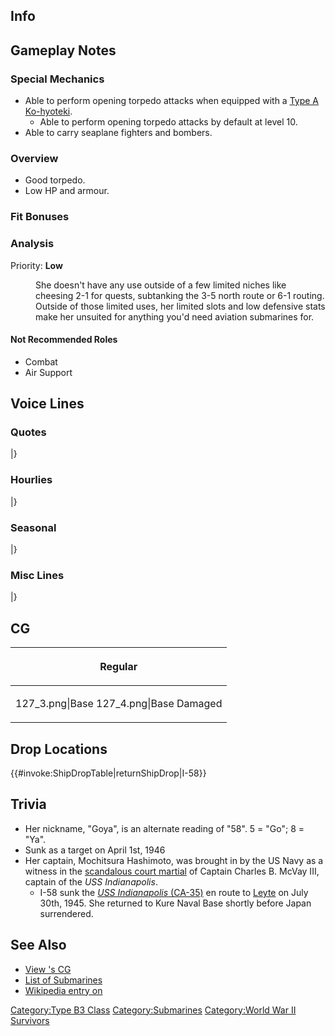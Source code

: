 ==Info==
{{KanmusuInfo|ID=127}}
{{KanmusuInfo|ID=127a}}

==Gameplay Notes==
===Special Mechanics===
* Able to perform opening torpedo attacks when equipped with a [[Type A Ko-hyoteki]].
** Able to perform opening torpedo attacks by default at level 10.
* Able to carry seaplane fighters and bombers.

===Overview===
* Good torpedo.
* Low HP and armour.

===Fit Bonuses===
{{:{{BASEPAGENAME}}/Equipment Bonuses}}

===Analysis===
Priority: '''Low'''

: She doesn't have any use outside of a few limited niches like cheesing 2-1 for quests, subtanking the 3-5 north route or 6-1 routing. Outside of those limited uses, her limited slots and low defensive stats make her unsuited for anything you'd need aviation submarines for. 

====Not Recommended Roles====
* Combat
* Air Support

==Voice Lines==
===Quotes===
{{ShipquoteHeader}}
{{ShipquoteKai
|scenario = Introduction
|origin = aこんにちは！伊５８です。ゴーヤって呼んでもいいよ！苦くなんかないよぉ！
|translation = Hello! I'm I-58. You can call me Goya! I'm not bitter!<ref>Goya is also [https://en.wikipedia.org/wiki/Momordica_charantia bitter melon] in Japanese.</ref>
|audio = Goya-Introduction.ogg
}}
{{ShipquoteKai
|scenario = Library
|origin = 最初からがんばって最後まで戦ったんだよ。苦しくなってからだって、すごい重巡だって仕留めたし！任務を全うして、全てが終わった後、無事に呉の母港に帰ったんだ。
|translation = I did my best from the start and fought till the end. Even when the going got tough I managed to sink that terrible heavy cruiser!<ref>She sank the [https://en.wikipedia.org/wiki/USS_Indianapolis_(CA-35) USS Indianapolis].</ref> After I accomplished my mission and everything was over, I returned safely to my home port Kure.
|audio = Goya-Library.ogg
}}
{{ShipquoteKai
|scenario = Secretary 1
|origin = 海の中からこんにちはー！ゴーヤだよ！
|translation = Greetings from under the sea~! I'm Goya!
|audio = Goya-Secretary_1.ogg
}}
{{ShipquoteKai
|scenario = Secretary 2
|origin = ぷはぁー！海の中はいいよね。やっぱ潜水してなんぼよね。
|translation = Whew~! It's great under the sea. Diving is the best!
|audio = Goya-Secretary_2.ogg
}}
{{ShipquoteKai
|scenario = Secretary 3
|origin = 装甲はもちろん、スクール水着だよ！ほら、ツルツルして機能的なんだって！
|translation = Armour definitely needs to be school swimsuits. I mean look, it's so sleek!
|audio = Goya-Secretary_3.ogg
}}
{{ShipquoteKai
|scenario = Secretary Idle
|origin = てーとく、ゴーヤさみしいよぉ…
|translation = I'm lonely, Admiral...
|audio = Goya-Idle.ogg
}}
{{ShipquoteKai
|scenario = Secretary (Married)
|origin = 艦これのお勉強頑張ってるね！
|translation = Work hard on your KanColle studies!
|audio = Goya-Wedding_Line.ogg
}}
{{ShipquoteKai
|scenario = Wedding
|origin = てーとくとご一緒するのは楽しいです！南のほうでは特におさかなの種類がいっぱいで、見ごたえあるんですよ？今度ご案内しますね！
|translation =Being with you is fun, Admiral! There are many kinds of fish to see in the south you know? I'll show you next time!
|audio = Goya-Wedding.ogg
}}
{{ShipquoteKai
|scenario = Player's Score
|origin = て～とくにご連絡？見せて。
|translation = You've got a message, Admiral? Let me see.
|audio = Goya-Looking_At_Scores.ogg
}}
{{ShipquoteKai
|scenario = Joining the Fleet
|origin = ゴーヤ、潜りまーす！
|translation = Goya, diving!
|audio = Goya-Joining_A_Fleet.ogg
}}
{{ShipquoteKai
|scenario = Equipment 1
|origin = おっきな魚雷、大好きです！
|translation = I really love large torpedoes!
|audio = Goya-Equipment_1.ogg
}}
{{ShipquoteKai
|scenario = Equipment 2
|origin = てーとく、アレはいらないからね。
|translation = I don't need that, Admiral.
|audio = Goya-Equipment_2.ogg
}}
{{ShipquoteKai
|scenario = Equipment 3
|origin = 海っていいよねぇー、海って。
|translation = The sea is pretty great right.
|audio = Goya-Equipment_3.ogg
}}
{{ShipquoteKai
|scenario = Supply
|origin = ごちそうさまでち！
|translation = Thanks for the meal-dechi!
|audio = Goya-Supply.ogg
}}
{{ShipquoteKai
|scenario = Docking (Minor Damage)
|origin = も、もう、いっぱいでち…
|translation = I-I'm already full-dechi...
|audio = Goya-Docking_Minor.ogg
}}
{{ShipquoteKai
|scenario = Docking (Major Damage)
|origin = すみません、治してくだち…
|translation = I'm sorry, please repair me-dachi
|audio = Goya-Docking_Major.ogg
}}
{{ShipquoteKai
|scenario = Construction
|origin = 新しい艦が出来たって。どうせ水上艦でしょ？
|translation = I heard a new ship has just been constructed. It's probably a surface ship right?
|audio = Goya-Construction.ogg
}}
{{ShipquoteKai
|scenario = Returning from Sortie
|origin = てーとく、艦隊が戻ったよ。
|translation = The fleet has returned, Admiral.
|audio = Goya-Returning_From_Sortie.ogg
}}
{{ShipquoteKai
|scenario = Starting a Sortie
|origin = てーとく、一緒に行こ？
|translation = Want to come along, Admiral?
|audio = Goya-Starting_A_Sortie.ogg
}}
{{ShipquoteKai
|scenario = Starting a Battle
|origin = わぁ～。怖いのいっぱいみーつけちゃったぁ。
|translation = Whoa~ We've found a lot of scary things.
|audio = Goya-Battle_Start.ogg
}}
{{ShipquoteKai
|scenario = Attack
|origin = 魚雷さん、お願いします。
|translation = I'm counting on you, my torpedoes.
|audio = Goya-Attack.ogg
}}
{{ShipquoteKai
|scenario = Air Battle/Night Battle Attack
|origin = ゴーヤの魚雷さんは、お利口さんなのでち。！
|translation = My torpedoes are all good-dechi!
|audio = Goya-Night_Attack.ogg
}}
{{ShipquoteKai
|scenario = Night Battle
|origin = 当たってくだち！
|translation = Let's go for broke-dechi!<ref>Likely twisted version of the phrase "当たって砕けろ" meaning "go for broke".</ref>
|audio = Goya-Night_Battle.ogg
}}
{{ShipquoteKai
|scenario = MVP
|origin = ゴーヤ、ちゃんと頑張ったでしょ！え？チャンプルー？おかずじゃないよぉ
|translation = I really did my best right! Eh? Chanpuruu? I'm not a side dish.<ref>[https://en.wikipedia.org/wiki/Chanpur%C5%AB Chanpuruu] is a type of dish that is typically made with bitter melon.</ref>
|audio = Goya-MVP.ogg
}}
{{ShipquoteKai
|scenario = Minor Damage 1
|origin = まだ、大丈夫でち！
|translation = I'm still alright-dechi!
|audio = Goya-Minor_Damage_1.ogg
}}
{{ShipquoteKai
|scenario = Minor Damage 2
|origin = 痛いの痛いの、飛んでかないよぉ～
|translation = Pain, pain, is not going away~<ref>A play on "痛いの痛いの飛んでいけ" (Pain, pain, go away) which is a charm used by parents to comfort children.</ref>
|audio = Goya-Minor_Damage_2.ogg
}}
{{ShipquoteKai
|scenario = Major Damage
|origin = 機能美にあふれる、てーとく指定の水着がぁー
|translation = My simple and elegant swimsuit designed by the Admiral has...
|audio = Goya-Major_Damage.ogg
}}
{{ShipquoteKai
|scenario = Sunk
|origin = ゴーヤはまたいつか、皆さんに会える日を夢見て…、深く潜る…、ぁ…
|translation = I'll dream of meeting all of you again someday... Diving deep...
|audio = Goya-Sunk.ogg
}}
|} <references/>

{{clear}}

===Hourlies===
{{ShipquoteHeader | type = hourly}}
{{ShipquoteKai
|scenario = 00:00 
|origin = マルマルマルマル。てっぺんでち！
|translation = 0000. It's midnight-dechi!
|audio = GoyaKai-Hourly_0000.ogg
}}
{{ShipquoteKai
|scenario = 01:00 
|origin = マルヒトマルマルです。暗いの、怖いでち…
|translation = It's 0100. It's dark and scary-dechi...
|audio = GoyaKai-Hourly_0100.ogg
}}
{{ShipquoteKai
|scenario = 02:00 
|origin = マルフタマルマル。あ、今後ろに何か…あ、いえ、なんでもないでち！
|translation = 0200. Ah, from now on do you... Ah, no, it's nothing-dechi!
|audio = GoyaKai-Hourly_0200.ogg
}}
{{ShipquoteKai
|scenario = 03:00 
|origin = マルサンマルマル。うん。
|translation = 0300. Yup.
|audio = GoyaKai-Hourly_0300.ogg
}}
{{ShipquoteKai
|scenario = 04:00 
|origin = マルヨンマルマル。明け方になりますよー。
|translation = 0400. It'll be dawn soon.
|audio = GoyaKai-Hourly_0400.ogg
}}
{{ShipquoteKai
|scenario = 05:00 
|origin = マルゴーマルマル。朝でち！
|translation = 0500. It's morning-dechi!
|audio = GoyaKai-Hourly_0500.ogg
}}
{{ShipquoteKai
|scenario = 06:00 
|origin = マルロクマルマル。太陽が眩しいよぉ。
|translation = 0600. The sun is blinding~
|audio = GoyaKai-Hourly_0600.ogg
}}
{{ShipquoteKai
|scenario = 07:00 
|origin = マルナナマルマル。何はともあれ、朝ごはんでち。
|translation = 0700. In any case, it's time for breakfast-dechi.
|audio = GoyaKai-Hourly_0700.ogg
}}
{{ShipquoteKai
|scenario = 08:00 
|origin = マルハチマルマル。今日はどんな一日になるのかなぁ？
|translation = 0800. What sort of day will it be today?
|audio = GoyaKai-Hourly_0800.ogg
}}
{{ShipquoteKai
|scenario = 09:00 
|origin = マルキューマルマル。9時です。今日は、ゴーヤどこに連れて行ってくれるの？
|translation = 0900. It's 9 o'clock. Where are you going to take me today?
|audio = GoyaKai-Hourly_0900.ogg
}}
{{ShipquoteKai
|scenario = 10:00 
|origin = てーとく、ヒトマルマルマル。そろそろ新しい水着欲しいなぁ～？
|translation = 1000, Admiral. I'd like a new swimsuit soon alright?
|audio = GoyaKai-Hourly_1000.ogg
}}
{{ShipquoteKai
|scenario = 11:00 
|origin = ヒトヒトマルマル。てーとく、こっちのひらひらの水着も着てみたいよぉ。
|translation = 1100. I'd like to try on that frilly swimsuit, Admiral.
|audio = GoyaKai-Hourly_1100.ogg
}}
{{ShipquoteKai
|scenario = 12:00 
|origin = ヒトフタマルマルでち。お昼食べてから、もっかい水着見るー。
|translation = It's 1200-dechi. I'd like to see more swimsuits after lunch.
|audio = GoyaKai-Hourly_1200.ogg
}}
{{ShipquoteKai
|scenario = 13:00 
|origin = ヒトサンマルマル。あー、てーとく、うたた寝してない？
|translation = 1300. Ah, why don't we take a nap, Admiral?
|audio = GoyaKai-Hourly_1300.ogg
}}
{{ShipquoteKai
|scenario = 14:00 
|origin = ヒトヨンマルマル。がんばっていこー。
|translation = 1400. Let's do our best.
|audio = GoyaKai-Hourly_1400.ogg
}}
{{ShipquoteKai
|scenario = 15:00 
|origin = ヒトゴーマルマル。おやつ食べよ。
|translation = 1500. Let's have a snack.
|audio = GoyaKai-Hourly_1500.ogg
}}
{{ShipquoteKai
|scenario = 16:00 
|origin = ヒトロクマルマル。夕方になったよ。
|translation = 1600. It's evening now.
|audio = GoyaKai-Hourly_1600.ogg
}}
{{ShipquoteKai
|scenario = 17:00 
|origin = ヒトナナマルマル。日が落ちてきたでち。
|translation = 1700. The sun has set.
|audio = GoyaKai-Hourly_1700.ogg
}}
{{ShipquoteKai
|scenario = 18:00 
|origin = ヒトハチマルマル。夜の海って、怖いでち。
|translation = 1800. The night sea is scary.
|audio = GoyaKai-Hourly_1800.ogg
}}
{{ShipquoteKai
|scenario = 19:00 
|origin = ヒトキューマルマル。たまには勉強でもしよっかなぁ。やっぱドイツ語かなぁ。
|translation = 1900. I should go and study sometime. Probably German.
|audio = GoyaKai-Hourly_1900.ogg
}}
{{ShipquoteKai
|scenario = 20:00 
|origin = フタマルマルマル。遅めの晩ご飯でちか？
|translation = 2000. A late dinner-dechi?
|audio = GoyaKai-Hourly_2000.ogg
}}
{{ShipquoteKai
|scenario = 21:00 
|origin = フタヒトマルマル。デザートはアイスがいいなぁ。間宮さん、カモーン！
|translation = 2100. I'd like ice cream for dessert. Come on, Mamiya-san!
|audio = GoyaKai-Hourly_2100.ogg
}}
{{ShipquoteKai
|scenario = 22:00 
|origin = フタフタマルマル。ゴーヤ寝ますぅ。
|translation = 2200. I'm going to sleep.
|audio = GoyaKai-Hourly_2200.ogg
}}
{{ShipquoteKai
|scenario = 23:00 
|origin = フタサンマルマル。ﾑﾆｬﾑﾆｬ……
|translation = 2300. *sleeping sounds*...
|audio = GoyaKai-Hourly_2300.ogg
}}
|} <references/>

{{clear}}

===Seasonal===
{{SeasonalHeaderOld}}
{{SeasonalQuote
|scenario = [[Seasonal/Valentine%27s_Day_2016|Valentine’s Day 2016]]
|origin = 提督、提督ー！これあげるでち！ゴーヤ特製「ゴーヤチョコ」でち！
|translation =	Admiral, Admiral~! This is for you-dechi! It’s my special “Goya Chocolate”-dechi!
|audio = I-58_Valentine_Sec1.ogg
|notes = Secretary 1
}}
{{SeasonalQuote
|scenario = [[Seasonal/Valentine%27s_Day_2016|Valentine’s Day 2016]]
|origin = 提督、提督ー！ちゃんとゴーヤチョコ食べたー？…えぇ、なんでー!?美味しいのにー。早く食べるでち！
|translation =	Admiral, Admiral~! Have you eaten my Goya Chocolate? …Eh, why not!? It’s deilicious. Hurry up and eat it-dechi!
|audio = I-58_Valentine_Sec2.ogg
|notes = Secretary 2
}}
{{SeasonalQuote
|scenario = [[Seasonal/Hinamatsuri_2016|Hinamatsuri 2016]]
|origin = 伊号で五人囃子？ゴーヤやるでち！衣装は誰が作るでちか？…えぇ、イムヤ？大丈夫～…？
|translation =	The I-types will be the five musicians? Let’s do this-dechi! Who’s going to help me make them? …Eh, Imuya? Will is be alright…?
|audio = I-58_Peach_2016_Sec1.ogg
|notes = 
}}
{{SeasonalQuote
|scenario = [[Seasonal/White_Day_2016|White Day 2016]]
|origin = 提督、これ、ゴーヤチョコのお返し？ほんとに？わーお！ごちそうさまでち！
|translation =	Is this in return for the Goya Chocolates, Admiral? Really? Woow! Thanks for the food-dechi!
|audio = I-58_White_Day_2016.ogg
|notes = 
}}
{{SeasonalQuote
|scenario = [[Seasonal/Coming_of_Spring_2016|Spring 2016]]
|origin = ゴヤ、春は好きでち。何となく、元気が出る季節でち。さあ、今日も頑張るぞ。やるでち。
|translation =	I like spring-dechi. It just makes me feel great-dechi. Now, let’s work hard today too. Here I go-dechi.
|audio = I-58_Spring_2016_Sec1.mp3
|notes = 
}}
{{SeasonalQuote
|scenario = [[Seasonal/Rainy_Season_2016|Rainy Season 2016]]
|origin = 雨が多い季節でち。でもぉ、海の中に潜っちゃうと、関係ないでーち！
|translation =	It’s the season for lots of rain-dechi. But none of it matters once I dive into the sea-dechi!
|audio = I-58_Rainy_Season_2016_Sec1.mp3
|notes = 
}}
{{SeasonalQuote
|scenario = [[Seasonal/Summer_2016|Midsummer 2016]]
|origin = 海の中からこんにちわ！夏でち！！ゴーヤたちの夏休みはいつでち？提督！…なぜ居ない？！
|translation =	Greetings fron under the sea! It’s summer-dechi!! When is our summer break-dechi? Admiral! …Where’s he gone!?
|audio = I-58_Sec1_Midsummer_2016.ogg
|notes = 
}}
{{SeasonalQuote
|scenario = [[Seasonal/Autumn_2016|Autumn 2016]]
|origin = 秋でち！食べ物が美味しい季節でち。でも、あんまり食べると…提督指定の水着がきつくなるから…注意でち！
|translation =	It’s autumn-dechi! It’s the season for delicious food-dechi. But if I eat too much… the swimsuit that admiral designed will get tight so… I’ll be careful-dechi!
|audio = I-58_Autumn_2016_Sec1.mp3
|notes = 
}}
{{SeasonalQuote
|scenario = [[Seasonal/Saury_2016|Saury Festival 2016]]
|origin = 秋刀魚祭りでち！秋刀魚は光に集まる習性があるから、漁にはぴかーっと光るもの、持って行くといいでち！
|translation =	It’s the Saury Festival-dechi! Since saury have a habit of gathering around lights, we’ll need to bring some dazzling lights for fishing!
|audio = I-58_Sec1_Saury_2016.mp3
|notes = 
}}
{{SeasonalQuote
|scenario = [[Seasonal/Setsubun_2017|Setsubun 2017]]
|origin = 節分でち！節分戦深度に浮上、大鯨発見！お豆、一番から四番まで…うって！
|translation =	It’s Setsubun-dechi! Surfacing to Setsubun combat depth, Taigei spotted! Beans in tubes one through four… Fire!
|audio = I-58_Setsubun_2017.mp3
|notes = 
}}
{{SeasonalQuote
|scenario = [[Seasonal/Fourth_Anniversary|4th Anniversary]]
|origin = 海の中からおめでとーう！提督、提督、四周年でち。ゴーヤも、ちょっとびっくり。
|translation =	Congratulations from under the sea! Admiral, Admiral, it’s the 4th Anniversary-dechi. It surprised me a bit.
|audio = Goya_4th_Anniversary_Sec1_2017.mp3
|notes = 
}}
{{SeasonalQuote
|scenario = [[Seasonal/Late_Autumn_2017|Late Autumn 2017]]
|origin = さすがに水着一枚、寒くなった来たでち。提督指定の防寒具を要求するでち。
|translation =	It’s definitely gotten too cold for just a swimsuit-dechi. I’m going to requisition the Admiral’s cold weather gear-dechi.
|audio = I-58_Late_Autumn_2017_Sec1.mp3
|notes = 
}}
|}<references/>

{{clear}}

===Misc Lines===
{{SeasonalHeaderOld}}
{{SeasonalQuote
|scenario = [[Summer 2020 Event]]
|origin = ゴーヤの魚雷は、よく整備されてるでち！だから、ちゃんと当たるでち！
|translation =	My torpedoes are well maintained! That's why they'll definitely hit! 
|audio = Ship_Voice_I-58_Kai_Rainy-Summer_2020_Event_Friend_Fleet_1.mp3
|notes = Friend Fleet 1
}}
|}
<references/>
{{clear}}

==CG==
{| class="mw-collapsible mw-collapsed wikitable" style="width: 100%;"
!Regular
|-
|<gallery>
127_3.png|Base
127_4.png|Base Damaged
</gallery>
|}

== Drop Locations ==
{{#invoke:ShipDropTable|returnShipDrop|I-58}}

==Trivia==
* Her nickname, "Goya", is an alternate reading of "58". 5 = "Go"; 8 = "Ya".
* Sunk as a target on April 1st, 1946
* Her captain, Mochitsura Hashimoto, was brought in by the US Navy as a witness in the [[wikipedia:USS Indianapolis (CA-35)#Captain Charles McVay|scandalous court martial]] of Captain Charles B. McVay III, captain of the ''USS Indianapolis''.
** I-58 sunk the [[wikipedia:USS Indianapolis (CA-35)|''USS Indianapolis'' (CA-35)]] en route to [[wikipedia:Leyte_(island)|Leyte]] on July 30th, 1945. She returned to Kure Naval Base shortly before Japan surrendered.

==See Also==
*[[{{PAGENAMEE}}/Gallery|View {{PAGENAME}}'s CG]]
*[[EliteSS|List of Submarines]]
*[[wikipedia:Japanese_submarine_I-58|Wikipedia entry on {{PAGENAME}}]]
{{shiplist}}
[[Category:Type B3 Class]]
[[Category:Submarines]]
[[Category:World War II Survivors]]